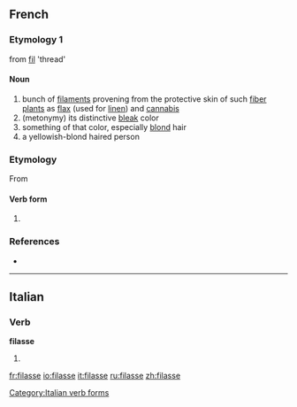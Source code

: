 ==French==

===Etymology 1===
from [[fil]] 'thread'

====Noun====
{{fr-noun|f}}

# bunch of [[filament]]s provening from the protective skin of such [[fiber plant]]s as [[flax]] (used for [[linen]]) and [[cannabis]]
# (metonymy) its distinctive [[bleak]] color
# something of that color, especially [[blond]] hair
# a yellowish-blond haired person

===Etymology===
From {{l|fr|filer}}

====Verb form====
{{fr-verb-form}}

# {{conjugation of|filer||1|s|imp|sub|lang=fr}}

===References===
* {{NPLarousse}}

----

==Italian==

===Verb===
'''filasse'''

# {{form of|[[third-person|Third-person]] [[singular]] [[imperfect subjunctive]]|[[filare#Italian|filare]]|lang=Italian}}

[[Category:Italian verb forms]]

[[fr:filasse]]
[[io:filasse]]
[[it:filasse]]
[[ru:filasse]]
[[zh:filasse]]